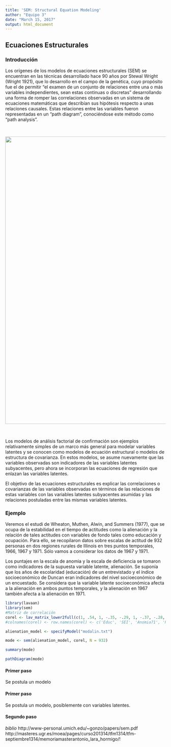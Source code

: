 ```yaml
---
title: 'SEM: Structural Equation Modeling'
author: "Equipo 3"
date: "March 15, 2017"
output: html_document
---
```


## Ecuaciones Estructurales

### Introducción 

Los orígenes de los modelos de ecuaciones estructurales (SEM) se encuentran en las
técnicas desarrollado hace 90 años por Stewal Wright (Wright 1921), que lo desarrollo
en el campo de la genética, cuyo propósito fue el de permitir "el examen de un conjunto
de relaciones entre una o más variables independientes, sean estas continuas o discretas" desarrollando una forma de romper las correlaciones observadas en un sistema de ecuaciones matemáticas que describían sus hipótesis respecto a unas relaciones
causales. Estas relaciones entre las variables fueron representadas en un “path
diagram”, conociéndose este método como “path analysis”.

<br>

<img src="tikz6.png" width="900px"/>

<br>

Los modelos de análisis factorial de confirmación son ejemplos relativamente simples de un marco más general para modelar variables latentes y se conocen como modelos de ecuación estructural o modelos de estructura de covarianza. En estos modelos, se asume nuevamente que las variables observadas son indicadores de las variables latentes subyacentes, pero ahora se incorporan las ecuaciones de regresión que enlazan las variables latentes.

El objetivo de las ecuaciones estructurales es explicar las correlaciones o covarianzas de las variables observadas en términos de las relaciones de estas variables con las variables latentes subyacentes asumidas y las relaciones postuladas entre las mismas variables latentes. 

### Ejemplo

Veremos el estudi de Wheaton, Muthen, Alwin, and Summers (1977), que se ocupa de la estabilidad en el tiempo de actitudes como la alienación y la relación de tales actitudes con variables de fondo tales como educación y ocupación. Para ello, se recopilaron datos sobre escalas de actitud de 932 personas en dos regiones rurales de Illinois en tres puntos temporales, 1966, 1967 y 1971. Sólo vamos a considerar los datos de 1967 y 1971.

Los puntajes en la escala de anomia y la escala de deficiencia se tomaron como indicadores de la supuesta variable latente, alienación. Se suponía que los años de escolaridad (educación) de un entrevistado y el índice socioeconómico de Duncan eran indicadores del nivel socioeconómico de un encuestado. Se considera que la variable latente socioeconómica afecta a la alienación en ambos puntos temporales, y la alienación en 1967 también afecta a la alienación en 1971.

```r
library(lavaan)
library(sem)
#Matriz de correlación 
corel <- lav_matrix_lower2full(c(1, .54, 1, -.35, -.29, 1, -.37, -.28, .67, 1, -.36, -.3, .56, .44, 1, -.41, -.29, .47, .52, .66, 1))
#colnames(corel) <- row.names(corel) <- c('Educ', 'SEI', 'Anomia71', 'Powles71', #'Anomia67', 'Powles67')

alienation_model <- specifyModel("modalin.txt")

mode <- sem(alienation_model, corel, N = 932)

summary(mode)
```

```r
pathDiagram(mode)
```

#### Primer paso

Se postula un modelo 

#### Primer paso

Se postula un modelo, posiblemente con variables latentes.

#### Segundo paso 




*biblio*
http://www-personal.umich.edu/~gonzo/papers/sem.pdf
http://masteres.ugr.es/moea/pages/curso201314/tfm1314/tfm-septiembre1314/memoriamasterantonio_lara_hormigo/!